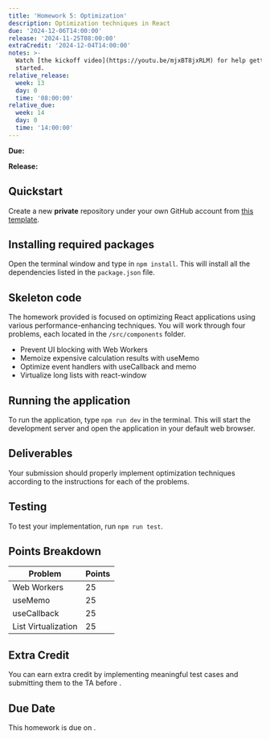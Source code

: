 ```yaml
---
title: 'Homework 5: Optimization'
description: Optimization techniques in React
due: '2024-12-06T14:00:00'
release: '2024-11-25T08:00:00'
extraCredit: '2024-12-04T14:00:00'
notes: >-
  Watch [the kickoff video](https://youtu.be/mjxBT8jxRLM) for help getting
  started.
relative_release:
  week: 13
  day: 0
  time: '08:00:00'
relative_due:
  week: 14
  day: 0
  time: '14:00:00'
---
```



**Due:** <DueDate relativeDate={frontmatter.relative_due} />

**Release:** <DueDate relativeDate={frontmatter.relative_release}  />

## Quickstart

Create a new **private** repository under your own GitHub account
from [this template](https://github.com/swad-cs-uic/homework5-f24).

<Aside>
  <Fragment set:html={marked(frontmatter.notes)} />
</Aside>

## Installing required packages

Open the terminal window and type in `npm install`. This will install all the
dependencies listed in the `package.json` file.

## Skeleton code

The homework provided is focused on optimizing React applications using various
performance-enhancing techniques. You will work through four problems, each located in the `/src/components` folder.

- Prevent UI blocking with Web Workers
- Memoize expensive calculation results with useMemo
- Optimize event handlers with useCallback and memo
- Virtualize long lists with react-window

## Running the application

To run the application, type `npm run dev` in the terminal. This will start the development server and open the application in your default web browser.

## Deliverables

Your submission should properly implement optimization techniques according to the
instructions for each of the problems.

## Testing

To test your implementation, run `npm run test`.

## Points Breakdown

| Problem             | Points |
| ------------------- | ------ |
| Web Workers         | 25     |
| useMemo             | 25     |
| useCallback         | 25     |
| List Virtualization | 25     |

## Extra Credit

You can earn extra credit by implementing meaningful test cases and submitting
them to the TA before <DueDate relativeDate={frontmatter.relative_due} />.

## Due Date

This homework is due on <DueDate relativeDate={frontmatter.relative_due} />.
